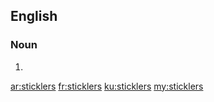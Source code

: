 ==English==

===Noun===
{{head|en|plural}}

# {{plural of|stickler|lang=en}}

[[ar:sticklers]]
[[fr:sticklers]]
[[ku:sticklers]]
[[my:sticklers]]